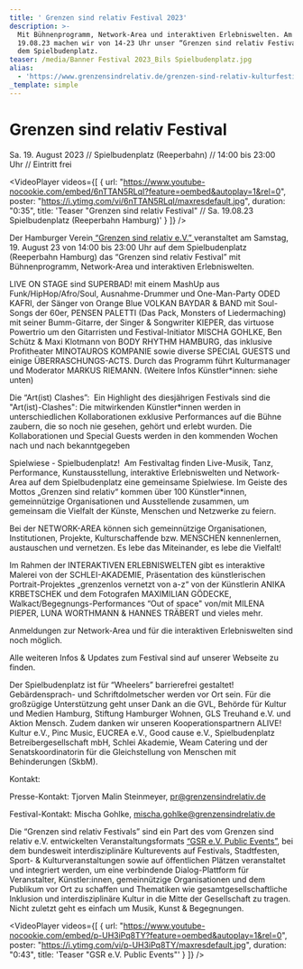 ```yaml
---
title: ' Grenzen sind relativ Festival 2023'
description: >-
  Mit Bühnenprogramm, Network-Area und interaktiven Erlebniswelten. Am Sa.
  19.08.23 machen wir von 14-23 Uhr unser “Grenzen sind relativ Festival” auf
  dem Spielbudenplatz. 
teaser: /media/Banner Festival 2023_Bils Spielbudenplatz.jpg
alias:
  - 'https://www.grenzensindrelativ.de/grenzen-sind-relativ-kulturfestival-2023'
_template: simple
---
```


# Grenzen sind relativ Festival 

Sa. 19. August 2023 // Spielbudenplatz (Reeperbahn) // 14:00 bis 23:00 Uhr // Eintritt frei

<VideoPlayer
  videos={[
    {
      url: "https://www.youtube-nocookie.com/embed/6nTTAN5RLqI?feature=oembed&autoplay=1&rel=0",
      poster: "https://i.ytimg.com/vi/6nTTAN5RLqI/maxresdefault.jpg",
      duration: "0:35",
      title:
        'Teaser "Grenzen sind relativ Festival" // Sa. 19.08.23 Spielbudenplatz (Reeperbahn Hamburg)'
    }
  ]}
/>


Der Hamburger Verein[ “Grenzen sind relativ e.V.” ](https://www.grenzensindrelativ.de/)veranstaltet am Samstag, 19. August 23 von 14:00 bis 23:00 Uhr auf dem Spielbudenplatz (Reeperbahn Hamburg) das “Grenzen sind relativ Festival” mit Bühnenprogramm, Network-Area und interaktiven Erlebniswelten.

LIVE ON STAGE sind SUPERBAD! mit einem MashUp aus Funk/HipHop/Afro/Soul, Ausnahme-Drummer und One-Man-Party ODED KAFRI, der Sänger von Orange Blue VOLKAN BAYDAR & BAND mit Soul-Songs der 60er, PENSEN PALETTI (Das Pack, Monsters of Liedermaching) mit seiner Bumm-Gitarre, der Singer & Songwriter KIEPER, das virtuose Powertrio um den Gitarristen und Festival-Initiator MISCHA GOHLKE, Ben Schütz & Maxi Klotmann von BODY RHYTHM HAMBURG, das inklusive Profitheater MINOTAUROS KOMPANIE sowie diverse SPECIAL GUESTS und einige ÜBERRASCHUNGS-ACTS. Durch das Programm führt Kulturmanager und Moderator MARKUS RIEMANN. (Weitere Infos Künstler\*innen: siehe unten)


Die “Art(ist) Clashes”: 
Ein Highlight des diesjährigen Festivals sind die "Art(ist)-Clashes": Die mitwirkenden Künstler\*innen werden in unterschiedlichen Kollaborationen exklusive Performances auf die Bühne zaubern, die so noch nie gesehen, gehört und erlebt wurden. Die Kollaborationen und Special Guests werden in den kommenden Wochen nach und nach bekanntgegeben



Spielwiese - Spielbudenplatz! 
Am Festivaltag finden Live-Musik, Tanz, Performance, Kunstausstellung, interaktive Erlebniswelten und Network-Area auf dem Spielbudenplatz eine gemeinsame Spielwiese. Im Geiste des Mottos „Grenzen sind relativ“ kommen über 100 Künstler\*innen, gemeinnützige Organisationen und Ausstellende zusammen, um gemeinsam die Vielfalt der Künste, Menschen und Netzwerke zu feiern.

Bei der NETWORK-AREA können sich gemeinnützige Organisationen, Institutionen, Projekte, Kulturschaffende bzw. MENSCHEN kennenlernen, austauschen und vernetzen. Es lebe das Miteinander, es lebe die Vielfalt!

Im Rahmen der INTERAKTIVEN ERLEBNISWELTEN gibt es interaktive Malerei von der SCHLEI-AKADEMIE, Präsentation des künstlerischen Portrait-Projektes „grenzenlos vernetzt von a-z“ von der Künstlerin ANIKA KRBETSCHEK und dem Fotografen MAXIMILIAN GÖDECKE, Walkact/Begegnungs-Performances “Out of space" von/mit MILENA PIEPER, LUNA WORTHMANN & HANNES TRÄBERT und vieles mehr.
 

Anmeldungen zur Network-Area und für die interaktiven Erlebniswelten sind noch möglich.

Alle weiteren Infos & Updates zum Festival sind auf unserer Webseite zu finden.

Der Spielbudenplatz ist für “Wheelers” barrierefrei gestaltet! Gebärdensprach- und Schriftdolmetscher werden vor Ort sein. Für die großzügige Unterstützung geht unser Dank an die GVL, Behörde für Kultur und Medien Hamburg, Stiftung Hamburger Wohnen, GLS Treuhand e.V. und Aktion Mensch. Zudem danken wir unseren Kooperationspartnern ALIVE! Kultur e.V., Pinc Music, EUCREA e.V., Good cause e.V., Spielbudenplatz Betreibergesellschaft mbH, Schlei Akademie, Weam Catering und der Senatskoordinatorin für die Gleichstellung von Menschen mit Behinderungen (SkbM).

Kontakt:

Presse-Kontakt: Tjorven Malin Steinmeyer,
pr@grenzensindrelativ.de

Festival-Kontakt: Mischa Gohlke,
mischa.gohlke@grenzensindrelativ.de

Die “Grenzen sind relativ Festivals” sind ein Part des vom Grenzen sind relativ e.V. entwickelten Veranstaltungsformats [“GSR e.V. Public Events”](https://www.grenzensindrelativ.de/aktivitaeten/projekte-und-veranstaltungen/veranstaltungsformate-fuer-dein-event/support-inklusion), bei dem bundesweit interdisziplinäre Kulturevents auf Festivals, Stadtfesten, Sport- & Kulturveranstaltungen sowie auf öffentlichen Plätzen veranstaltet und integriert werden, um eine verbindende Dialog-Plattform für Veranstalter, Künstler\:innen, gemeinnützige Organisationen und dem Publikum vor Ort zu schaffen und Thematiken wie gesamtgesellschaftliche Inklusion und interdisziplinäre Kultur in die Mitte der Gesellschaft zu tragen. Nicht zuletzt geht es einfach um Musik, Kunst & Begegnungen.

<VideoPlayer
  videos={[
    {
      url: "https://www.youtube-nocookie.com/embed/p-UH3iPq8TY?feature=oembed&autoplay=1&rel=0",
      poster: "https://i.ytimg.com/vi/p-UH3iPq8TY/maxresdefault.jpg",
      duration: "0:43",
      title: 'Teaser "GSR e.V. Public Events"'
    }
  ]}
/>
